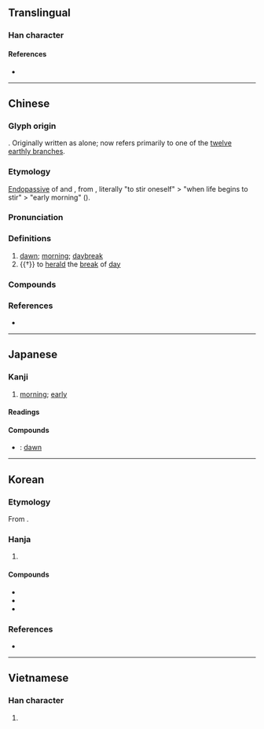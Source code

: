 {{character info}}
==Translingual==

===Han character===
{{Han char|rn=72|rad=日|as=07|sn=11|four=60232|canj=AMMV|ids=⿱日辰}}

====References====
* {{Han ref|kx=0496.120|dkj=13962|dj=0862.160|hdz=21512.030|uh=6668|ud=26216|bh=B1E1|bd=45537}}

----

==Chinese==
{{zh-forms}}

===Glyph origin===
{{Han etym}}
{{Han compound|日|辰|c1=s|c2=p|t1=sun|ls=psc}}. Originally written as {{zh-l|*辰}} alone; {{lang|zh|辰}} now refers primarily to one of the [[十二支|twelve earthly branches]].

===Etymology===
[[endopassive|Endopassive]] of {{och-l|震|to shake}} and {{och-l|振|to excite}}, from {{inh|zh|sit-pro|*dar ~ d(u/i)r||to tremble; to shiver}}, literally "to stir oneself" > "when life begins to stir" > "early morning" ({{zh-ref|Schuessler, 2007}}).

===Pronunciation===
{{zh-pron
|m=chén
|m-s=sen2
|c=san4
|c-t=sin3
|g=siin4
|h=pfs=sṳ̀n;gd=sen2
|j=ceng1
|mb=sěng
|md=sìng
|mn=sîn
|mn-t=sing5
|w=3zen
|x=shen2
|mc=y
|oc=y
|cat=n,v
}}

===Definitions===
{{zh-hanzi}}

# [[dawn]]; [[morning]]; [[daybreak]]
# {{†}} {{lb|zh|of cock}} to [[herald]] the [[break]] of [[day]]

===Compounds===
{{zh-der|伺晨鳥|侵晨|凌晨|史晨碑|司晨|孫晨稿席|寥若晨星|拂晨|早晨|明晨|昏定晨省|昧旦晨興|晨光|晨參暮省|晨參暮禮|晨夕|晨操|晨昏|晨昏定省|晨昏顛倒|晨星|晨曦|晨歌|晨炊|晨炊星飯|晨練|晨興夜寐|晨褸|晨跑|晨運|晨鐘暮鼓|晨門|晨間|晨霧|晨風|晨鳧|暮禮晨參|暮鼓晨鐘|清晨|牝雞司晨|牝雞晨鳴|牝雞無晨|翌晨|花晨月夕|晨明}}

===References===
* {{R:yue:Hanzi}}

----

==Japanese==

===Kanji===
{{ja-kanji|grade=|rs=日07}}

# [[morning]]; [[early]]

====Readings====
{{ja-readings
|goon=じん
|kanon=しん
|kun=あした-, とき-
}}

====Compounds====
{{der-top|Compounds}}
* {{ja-r|晨明|しんめい}}: [[dawn]]
{{der-bottom}}

----

==Korean==

===Etymology===
From {{der|ko|ltc|-}} {{ltc-l|晨|id=1+2}}. {{hanja-hunmong|신|sin|天文#상01B}}

===Hanja===
{{ko-hanja-search}}
{{ko-hanja|새벽|신}}

# {{hanja form of|신|[[dawn]]}}

====Compounds====
{{der-top3|Compounds}}
* {{ko-l|신성|晨星}}
* {{ko-l|신광|晨光}}
* {{ko-l|신명|晨明}}
{{der-bottom}}

===References===
* {{R:hanjadoc|4638}}

----

==Vietnamese==

===Han character===
{{vi-readings|reading=thần|rs=日07}}

# {{rfdef|vi|sort=日07}}